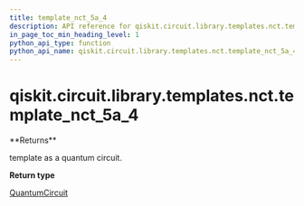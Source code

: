 ```yaml
---
title: template_nct_5a_4
description: API reference for qiskit.circuit.library.templates.nct.template_nct_5a_4
in_page_toc_min_heading_level: 1
python_api_type: function
python_api_name: qiskit.circuit.library.templates.nct.template_nct_5a_4
---
```


# qiskit.circuit.library.templates.nct.template\_nct\_5a\_4

<Function id="qiskit.circuit.library.templates.nct.template_nct_5a_4" name="template_nct_5a_4" isDedicatedPage={true} github="https://github.com/qiskit/qiskit/tree/stable/0.20/qiskit/circuit/library/templates/nct/template_nct_5a_4.py" signature="template_nct_5a_4()">
  **Returns**

  template as a quantum circuit.

  **Return type**

  [QuantumCircuit](qiskit.circuit.QuantumCircuit "qiskit.circuit.QuantumCircuit")
</Function>

